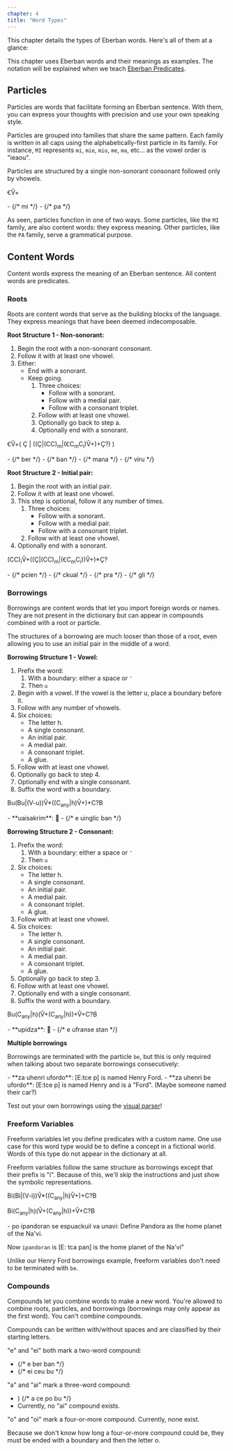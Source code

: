 ```yaml
---
chapter: 4
title: "Word Types"
---
```


This chapter details the types of Eberban words. Here's all of them at a glance:

<WordTypes client:load />

This chapter uses Eberban words and their meanings as examples. The notation
will be explained when we teach [Eberban Predicates](/chapters/eberban-predicates).

## Particles

<Info type="jargon" title="Particles">
Particles are words that facilitate forming an Eberban sentence. With them, you
can express your thoughts with precision and use your own speaking style.
</Info>

Particles are grouped into families that share the same pattern. Each family is
written in all caps using the alphabetically-first particle in its family. For
instance, `MI` represents `mi`, `mie`, `mio`, `me`, `ma`, etc... as the vowel
order is "ieaou".

Particles are structured by a single non-sonorant consonant followed only by
vhowels.

<Symbolic>ꞒV̌+</Symbolic>

<Info type="examples">
- <DictEntry client:load id="unfcuerxgm" /> {/* mi */}
- <DictEntry client:load id="awzbv8iu8c" /> {/* pa */}
</Info>

As seen, particles function in one of two ways. Some particles, like the `MI`
family, are also content words: they express meaning. Other particles, like the 
`PA` family, serve a grammatical purpose.

## Content Words

<Info type="jargon" title="Content Words">
Content words express the meaning of an Eberban sentence. All content words are
predicates.
</Info>

### Roots

<Info type="jargon" title="Roots">
Roots are content words that serve as the building blocks of the language. They
express meanings that have been deemed indecomposable.
</Info>

**Root Structure 1 - Non-sonorant:**

1. Begin the root with a non-sonorant consonant.
1. Follow it with at least one vhowel.
1. Either:
   - End with a sonorant.
   - Keep going.
      1. Three choices:
         - Follow with a sonorant.
         - Follow with a medial pair.
         - Follow with a consonant triplet.
      1. Follow with at least one vhowel.
      1. Optionally go back to step a.
      1. Optionally end with a sonorant.

<Symbolic>ꞒV̌+( Ç | ((Ç|(CC)<sub>m</sub>|(ꞒC<sub>m</sub>C<sub>i</sub>)V̌+)+Ç?) )</Symbolic>

<Info type="examples">
- <DictEntry client:load id="vz1h8ccnmh" /> {/* ber */}
- <DictEntry client:load id="pwmxutektw" /> {/* ban */}
- <DictEntry client:load id="la6bqysk7n" /> {/* mana */}
- <DictEntry client:load id="r9jofkaowc" /> {/* viru */}
</Info>

**Root Structure 2 - Initial pair:**

1. Begin the root with an initial pair.
1. Follow it with at least one vhowel.
1. This step is optional, follow it any number of times.
   1. Three choices:
      - Follow with a sonorant.
      - Follow with a medial pair.
      - Follow with a consonant triplet.
   1. Follow with at least one vhowel.
1. Optionally end with a sonorant.

<Symbolic>(CC)<sub>i</sub>V̌+((Ç|(CC)<sub>m</sub>|(ꞒC<sub>m</sub>C<sub>i</sub>))V̌+)*Ç?</Symbolic>

<Info type="examples">
- <DictEntry client:load id="0uujkotag5" /> {/* pcien */}
- <DictEntry client:load id="i24b50cv0l" /> {/* ckual */}
- <DictEntry client:load id="scjlbqkhj0" /> {/* pra */}
- <DictEntry client:load id="r7wbdwqgm0" /> {/* gli */}
</Info>

### Borrowings

<Info type="jargon" title="Borrowings">
Borrowings are content words that let you import foreign words or names. They
are not present in the dictionary but can appear in compounds combined with a
root or particle.
</Info>

The structures of a borrowing are much looser than those of a root, even
allowing you to use an initial pair in the middle of a word.

**Borrowing Structure 1 - Vowel:**

1. Prefix the word:
   1. With a boundary: either a space or `'`
   1. Then `u`
1. Begin with a vowel. If the vowel is the letter u, place a boundary before it.
1. Follow with any number of vhowels.
1. Six choices:
   - The letter h.
   - A single consonant.
   - An initial pair.
   - A medial pair.
   - A consonant triplet.
   - A glue.
1. Follow with at least one vhowel.
1. Optionally go back to step 4.
1. Optionally end with a single consonant.
1. Suffix the word with a boundary.

<Symbolic>Bu(Bu|(V-u))V̌*((C<sub>any</sub>|h)V̌+)+C?B</Symbolic>

<Info type="examples">
- **uaisakrim**: 🍨
- <DictEntry client:load id="funyada7wl" /> {/* e uinglic ban */}
</Info>

**Borrowing Structure 2 - Consonant:**

1. Prefix the word:
   1. With a boundary: either a space or `'`
   1. Then `u`
1. Six choices:
   - The letter h.
   - A single consonant.
   - An initial pair.
   - A medial pair.
   - A consonant triplet.
   - A glue.
1. Follow with at least one vhowel.
1. Six choices:
   - The letter h.
   - A single consonant.
   - An initial pair.
   - A medial pair.
   - A consonant triplet.
   - A glue.
1. Optionally go back to step 3.
1. Follow with at least one vhowel.
1. Optionally end with a single consonant.
1. Suffix the word with a boundary.

<Symbolic>Bu(C<sub>any</sub>|h)(V̌+(C<sub>any</sub>|h))+V̌+C?B</Symbolic>

<Info type="examples">
- **upidza**: 🍕
- <DictEntry client:load id="ql0k4zdkcv" /> {/* e ufranse stan */}
</Info>

**Multiple borrowings**

Borrowings are terminated with the particle `be`, but this is only required when
talking about two separate borrowings consecutively:

<Info type="examples">
- **za uhenri ufordo**: [E:tce p] is named Henry Ford.
- **za uhenri be ufordo**: [E:tce p] is named Henry and is a "Ford". (Maybe
someone named their car?)
</Info>

Test out your own borrowings using the
[visual&nbsp;parser](https://eberban.github.io/eberban/web/parser_box_glosser.html)!

### Freeform Variables

<Info type="jargon" title="Freeform Variables">
Freeform variables let you define predicates with a custom name. One use
case for this word type would be to define a concept in a fictional world. Words
of this type do not appear in the dictionary at all.
</Info>

Freeform variables follow the same structure as borrowings except that
their prefix is "i". Because of this, we'll skip the instructions and just show
the symbolic representations.

<Symbolic prefix="Vowel" spaces={6} hasTable={false}>Bi(Bi|(V-i))V̌*((C<sub>any</sub>|h)V̌+)+C?B</Symbolic>

<Symbolic prefix="Consonant" spaces={3}>Bi(C<sub>any</sub>|h)(V̌+(C<sub>any</sub>|h))+V̌+C?B</Symbolic>

<Info type="examples">
- po ipandoran se espuackuil va unavi: Define Pandora as the home planet of
the Na'vi.

Now `ipandoran` is [E: tca pan] is the home planet of the Na'vi"
</Info>

Unlike our Henry Ford borrowings example, freeform&nbsp;variables don't need to
be terminated with `be`.

### Compounds

<Info type="jargon" title="Compounds">
Compounds let you combine words to make a new word. You're allowed to combine
roots, particles, and borrowings (borrowings may only appear as the first word).
You can't combine compounds.
</Info>

Compounds can be written with/without spaces and are classified by their
starting letters.

<Info type="examples">
"e" and "ei" both mark a two-word compound:

- <DictEntry client:load id="funyada7wl" /> {/* e ber ban */}
- <DictEntry client:load id="b0pxo862df" /> {/* ei ceu bu */}

"a" and "ai" mark a three-word compound:

- <DictEntry client:load id="jpvb7ytjfg" />) {/* a ce po bu */}
- Currently, no "ai" compound exists.

"o" and "oi" mark a four-or-more compound. Currently, none exist.
</Info>

Because we don't know how long a four-or-more compound could be, they must be
ended with a boundary and then the letter o.
